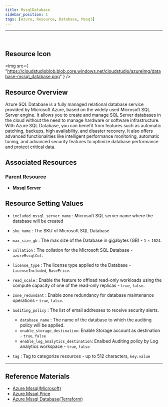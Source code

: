 ```yaml
---
title: MssqlDatabase
sidebar_position: 1
tags: [Azure, Resource, Database, Mssql]
---
```


<hr />
<br />

## Resource Icon

<img
    src={
        "https://cloudstudioblob.blob.core.windows.net/cloudstudio/azureImg/database-mssql_database.png"
    }
/>

## Resource Overview

Azure SQL Database is a fully managed relational database service provided by Microsoft Azure, based on the widely used Microsoft SQL Server engine. 
It allows you to create and manage SQL Server databases in the cloud without the need to manage hardware or software infrastructure.
With Azure SQL Database, you can benefit from features such as automatic patching, backups, high availability, and disaster recovery. 
It also offers advanced functionalities like intelligent performance monitoring, automatic tuning, and advanced security features to optimize database performance and protect critical data.

## Associated Resources

### Parent Resource

-   [**Mssql Server**](https://docs.cstudio.app/en/docs/resource/azure/Database/MssqlServer)

## Resource Setting Values


-   `included_mssql_server_name` : Microsoft SQL server name where the database will be created

-   `sku_name` : The SKU of Microsoft SQL Database
-   `max_size_gb` : The max size of the Database in gigabytes (GB) - `1` ~ `1024`.
-   `collation` : The collation for the Microsoft SQL Database - `azureMssqlCol`.
-   `license_type` : The license type applied to the Database - `LicenseIncluded`, `BasePrice`.
-   `read_scale` : Enable the feature to offload read-only workloads using the compute capacity of one of the read-only replicas - `true`, `false`.
-   `zone_redundant` : Enable zone redundancy for database maintenance operations - `true`, `false`.

-   `auditing_policy` : The list of email addresses to receive security alerts.

    -   `database_name` : The name of the database to which the auditing policy will be applied.
    -   `enable_storage_destination`: Enable Storage account as destination - `true`, `false`
    -   `enable_log_analytics_destination`: Enalbed Auditing policy by Log analytics workspace - `true`, `false`

-   `tag` : Tag to categorize resources - up to 512 characters, `key:value`
---

## Reference Materials

-   [Azure Mssql(Microsoft)](https://learn.microsoft.com/ko-kr/azure/azure-sql/database/sql-database-paas-overview?view=azuresql)
-   [Azure Mssql Price](https://azure.microsoft.com/ko-kr/pricing/details/azure-sql-database/single/)
-   [Azure Mssql Database(Terraform)](https://registry.terraform.io/providers/hashicorp/azurerm/latest/docs/resources/mssql_database)
